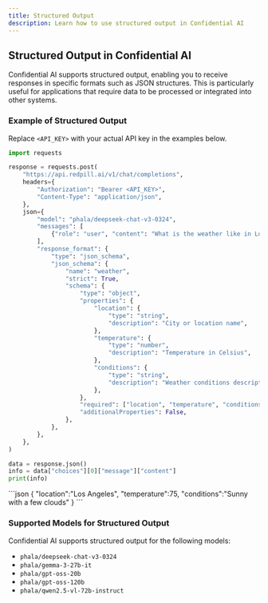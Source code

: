 ```yaml
---
title: Structured Output
description: Learn how to use structured output in Confidential AI
---
```


## Structured Output in Confidential AI

Confidential AI supports structured output, enabling you to receive responses in specific formats such as JSON structures. This is particularly useful for applications that require data to be processed or integrated into other systems.

### Example of Structured Output

Replace `<API_KEY>` with your actual API key in the examples below.

```python
import requests

response = requests.post(
    "https://api.redpill.ai/v1/chat/completions",
    headers={
        "Authorization": "Bearer <API_KEY>",
        "Content-Type": "application/json",
    },
    json={
        "model": "phala/deepseek-chat-v3-0324",
        "messages": [
            {"role": "user", "content": "What is the weather like in Los Angeles?"},
        ],
        "response_format": {
            "type": "json_schema",
            "json_schema": {
                "name": "weather",
                "strict": True,
                "schema": {
                    "type": "object",
                    "properties": {
                        "location": {
                            "type": "string",
                            "description": "City or location name",
                        },
                        "temperature": {
                            "type": "number",
                            "description": "Temperature in Celsius",
                        },
                        "conditions": {
                            "type": "string",
                            "description": "Weather conditions description",
                        },
                    },
                    "required": ["location", "temperature", "conditions"],
                    "additionalProperties": False,
                },
            },
        },
    },
)

data = response.json()
info = data["choices"][0]["message"]["content"]
print(info)
```


<Accordion title="Sample output of structured output">
```json
{
   "location":"Los Angeles",
   "temperature":75,
   "conditions":"Sunny with a few clouds"
}
```
</Accordion>


### Supported Models for Structured Output

Confidential AI supports structured output for the following models:

- `phala/deepseek-chat-v3-0324`
- `phala/gemma-3-27b-it`
- `phala/gpt-oss-20b`
- `phala/gpt-oss-120b`
- `phala/qwen2.5-vl-72b-instruct`
